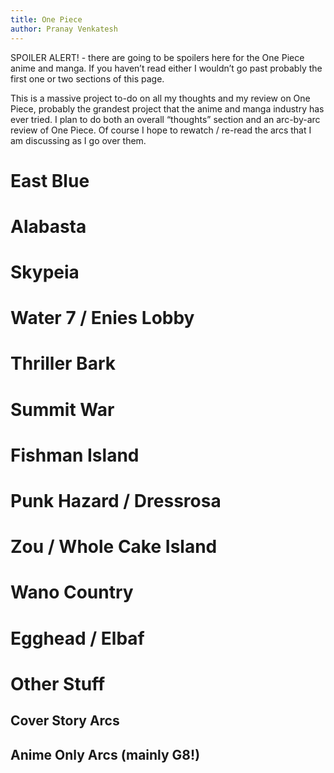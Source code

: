 ```yaml
---
title: One Piece
author: Pranay Venkatesh
---
```


SPOILER ALERT! - there are going to be spoilers here for the One Piece anime and manga. If you haven't read either I wouldn't go past probably the first one or two sections of this page.

This is a massive project to-do on all my thoughts and my review on One Piece, probably the grandest project that the anime and manga industry has ever tried. I plan to do both an overall "thoughts" section and an arc-by-arc review of One Piece. Of course I hope to rewatch / re-read the arcs that I am discussing as I go over them.


# East Blue

# Alabasta

# Skypeia

# Water 7 / Enies Lobby

# Thriller Bark

# Summit War

# Fishman Island

# Punk Hazard / Dressrosa

# Zou / Whole Cake Island

# Wano Country

# Egghead / Elbaf

# Other Stuff

## Cover Story Arcs

## Anime Only Arcs (mainly G8!)

